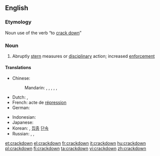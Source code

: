 {{also|crack down}}
==English==

===Etymology===
Noun use of the verb “to [[crack down]]”

===Noun===
{{en-noun}}

# Abruptly [[stern]] measures or [[disciplinary]] action; increased [[enforcement]]

====Translations====
{{trans-top|increased enforcement}}
* Chinese:
*: Mandarin: {{t|zh|鎮壓|sc=Hani}}, {{t|zh|镇压|tr=zhènyā|sc=Hani}}, {{t|zh|痛擊|sc=Hani}}, {{t|zh|痛击|tr=tòngjī|sc=Hani}}, {{t|zh|彈壓|sc=Hani}}, {{t|zh|弹压|tr=tányā|sc=Hani}}
* Dutch: {{t|nl|repressie|f}}, {{t|nl|onderdrukking|f}}
* French: acte de [[répression]]
* German: {{t|de|scharfes Vorgehen|n}}
{{trans-mid}}
* Indonesian: {{t|id|penggrebekan|xs=Indonesian}}
* Japanese: {{t|ja|弾圧|tr=だんあつ, dan'atsu|sc=Jpan}}
* Korean: {{t|ko|단속|tr=dansok|sc=Hang}}, [[집중]] [[단속]]
* Russian: {{qualifier|requires an object in genitive}} {{t|ru|подавление|n|tr=podavlénije|sc=Cyrl}}, {{t|ru|разгон|m|tr=razgón|sc=Cyrl}}, {{t|ru|применение суровых мер|n|tr=primenénije suróvyx mer|sc=Cyrl}}
{{trans-bottom}}

[[et:crackdown]]
[[el:crackdown]]
[[fr:crackdown]]
[[it:crackdown]]
[[hu:crackdown]]
[[pl:crackdown]]
[[fi:crackdown]]
[[ta:crackdown]]
[[vi:crackdown]]
[[zh:crackdown]]